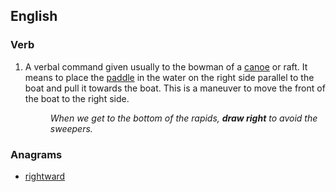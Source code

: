==English==

===Verb===
{{head|en|verb|head=[[draw]] [[right]]}}

# A verbal command given usually to the bowman of a [[canoe]] or raft.  It means to place the [[paddle]] in the water on the right side parallel to the boat and pull it towards the boat.  This is a maneuver to move the front of the boat to the right side.
#: ''When we get to the bottom of the rapids, '''draw right''' to avoid the sweepers.''

===Anagrams===
* [[rightward#English|rightward]]
